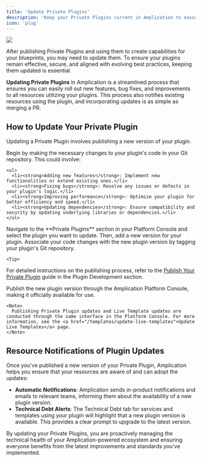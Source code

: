 ```yaml
---
title: 'Update Private Plugins'
description: 'Keep your Private Plugins current in Amplication to ensure consistent standards and access the latest features and fixes.'
icon: 'plug'
---
```


<Frame>
    <img src="/images/day-two/update-private-plugin.png" />
</Frame>

After publishing Private Plugins and using them to create capabilities for your blueprints, you may need to update them. To ensure your plugins remain effective, secure, and aligned with evolving best practices, keeping them updated is essential.

**Updating Private Plugins** in Amplication is a streamlined process that ensures you can easily roll out new features, bug fixes, and improvements to all resources utilizing your plugins. This process also notifies existing resources using the plugin, and incorporating updates is as simple as merging a PR.

## How to Update Your Private Plugin

Updating a Private Plugin involves publishing a new version of your plugin.

<Steps>
  <Step title="Modify Your Plugin Code">
    Begin by making the necessary changes to your plugin's code in your Git repository. This could involve:

    <ul>
      <li><strong>Adding new features</strong>: Implement new functionalities or extend existing ones.</li>
      <li><strong>Fixing bugs</strong>: Resolve any issues or defects in your plugin's logic.</li>
      <li><strong>Improving performance</strong>: Optimize your plugin for better efficiency and speed.</li>
      <li><strong>Updating dependencies</strong>: Ensure compatibility and security by updating underlying libraries or dependencies.</li>
    </ul>
  </Step>

  <Step title="Add a New Plugin Version in Amplication">
    Navigate to the **Private Plugins** section in your Platform Console and select the plugin you want to update. Then, add a new version for your plugin.
  </Step>

  <Step title="Tag Your Git Repository with the New Version">
    Associate your code changes with the new plugin version by tagging your plugin's Git repository.

    <Tip>
  For detailed instructions on the publishing process, refer to the <a href="/plugin-development/publish-a-plugin">Publish Your Private Plugin</a> guide in the Plugin Development section.
</Tip>

  </Step>

  <Step title="Publish the Plugin Version in Amplication">
    Publish the new plugin version through the Amplication Platform Console, making it officially available for use.

    <Note>
      Publishing Private Plugin updates and Live Template updates are conducted through the same interface in the Platform Console. For more information, see the <a href="/templates/update-live-templates">Update Live Templates</a> page.
    </Note>
  </Step>
</Steps>

## Resource Notifications of Plugin Updates

Once you've published a new version of your Private Plugin, Amplication helps you ensure that your resources are aware of and can adopt the updates:

- **Automatic Notifications**: Amplication sends in-product notifications and emails to relevant teams, informing them about the availability of a new plugin version.
- **Technical Debt Alerts**: The Technical Debt tab for services and templates using your plugin will highlight that a new plugin version is available. This provides a clear prompt to upgrade to the latest version.

<Tip>
   By updating your Private Plugins, you are proactively managing the technical health of your Amplication-powered ecosystem and ensuring everyone benefits from the latest improvements and standards you've implemented.
</Tip>